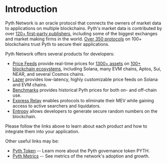 # Introduction

Pyth Network is an oracle protocol that connects the owners of market data to applications on multiple blockchains.
Pyth's market data is contributed by over [120+ first-party publishers](https://insights.pyth.network/publishers?utm_source=docs), including some of the biggest exchanges and market making firms in the world.
[Over 350 protocols](https://defillama.com/oracles/Pyth) on 100+ blockchains trust Pyth to secure their applications.

Pyth Network offers several products for developers:

- [Price Feeds](../price-feeds) provide real-time prices for [1300+ assets](https://insights.pyth.network/price-feeds?utm_source=docs) on [100+ blockchain ecosystems](../price-feeds/contract-addresses), including Solana, many EVM chains,
  Aptos, Sui, NEAR, and several Cosmos chains.
- [Lazer](../lazer) provides low-latency, highly customizable price feeds on Solana and EVM chains.
- [Benchmarks](../benchmarks) provides historical Pyth prices for both on- and off-chain use.
- [Express Relay](../express-relay/) enables protocols to eliminate their MEV while gaining access to active searchers and liquidators.
- [Entropy](../entropy) allows developers to generate secure random numbers on the blockchain.

Please follow the links above to learn about each product and how to integrate them into your application.

Other useful links may be:

- [Pyth Token](home/pyth-token) -- Learn more about the Pyth governance token PYTH.
- [Pyth Metrics](home/metrics) -- See metrics of the network's adoption and growth.

